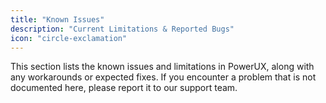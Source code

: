 ```yaml
---
title: "Known Issues"
description: "Current Limitations & Reported Bugs"
icon: "circle-exclamation"
---
```


This section lists the known issues and limitations in PowerUX, along with any workarounds or expected fixes. If you encounter a problem that is not documented here, please report it to our support team.

<AccordionGroup>
  <Accordion title="Managed Environments" description="Can't import PowerUX to Managed Environments " defaultOpen={false} />
</AccordionGroup>